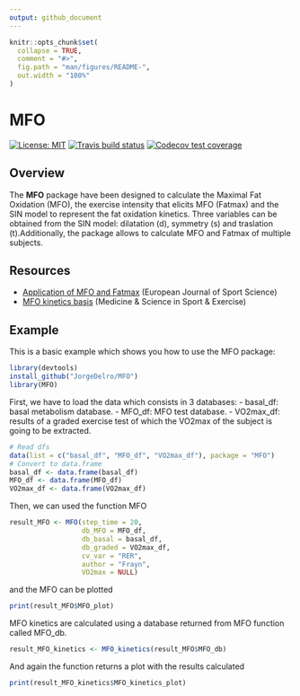 ```yaml
---
output: github_document
---
```


```r
knitr::opts_chunk$set(
  collapse = TRUE,
  comment = "#>",
  fig.path = "man/figures/README-",
  out.width = "100%"
)
```

# MFO

<!-- badges: start -->
[![License: MIT](https://img.shields.io/badge/License-MIT-yellow.svg)](https://opensource.org/licenses/MIT)
[![Travis build status](https://travis-ci.com/JorgeDelro/MFO.svg?branch=master)](https://app.travis-ci.com/github/JorgeDelro/MFO/jobs/543650025/config)
[![Codecov test coverage](https://codecov.io/gh/JorgeDelro/MFO/branch/master/graph/badge.svg)](https://codecov.io/gh/JorgeDelro/MFO?branch=master)
<!-- badges: end -->

## Overview

The **MFO** package have been designed to calculate the Maximal Fat Oxidation (MFO), the exercise intensity that elicits MFO (Fatmax) and the SIN model to represent the fat oxidation kinetics. Three variables can be obtained from the SIN model: dilatation (d), symmetry (s) and traslation (t).Additionally, the package allows to calculate MFO and Fatmax of multiple subjects. 

## Resources

* [Application of MFO and Fatmax](https://www.tandfonline.com/doi/abs/10.1080/17461391.2020.1788650?journalCode=tejs20) (European Journal of Sport Science)
* [MFO kinetics basis](https://journals.lww.com/acsm-msse/Fulltext/2009/08000/A_Mathematical_Model_to_Describe_Fat_Oxidation.11.aspx) (Medicine & Science in Sport & Exercise)



## Example

This is a basic example which shows you how to use the MFO package:

```r
library(devtools)
install_github("JorgeDelro/MFO")
library(MFO)
```

First, we have to load the data which consists in 3 databases:
- basal_df: basal metabolism database.
- MFO_df: MFO test database.
- VO2max_df: results of a graded exercise test of which the VO2max of the subject is going to be extracted.


```r

# Read dfs
data(list = c("basal_df", "MFO_df", "VO2max_df"), package = "MFO")
# Convert to data.frame
basal_df <- data.frame(basal_df)
MFO_df <- data.frame(MFO_df)
VO2max_df <- data.frame(VO2max_df)
```


Then, we can used the function MFO 
```r
result_MFO <- MFO(step_time = 20,
                  db_MFO = MFO_df,
                  db_basal = basal_df,
                  db_graded = VO2max_df,
                  cv_var = "RER",
                  author = "Frayn",
                  VO2max = NULL)
```

and the MFO can be plotted
```r
print(result_MFO$MFO_plot)
```

MFO kinetics are calculated using a database returned from MFO function called MFO_db.

```r
result_MFO_kinetics <- MFO_kinetics(result_MFO$MFO_db)
```

And again the function returns a plot with the results calculated
```r
print(result_MFO_kinetics$MFO_kinetics_plot)
```

